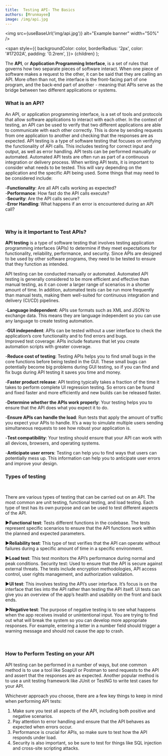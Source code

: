 ```yaml
---
title:  Testing API- The Basics
authors: [Mrunmayee]
image: /img/api.jpg
---
```



<img src={useBaseUrl('img/api.jpg')} alt="Example banner"
width="50%"
/>

<span
style={{
backgroundColor: color,
borderRadius: '2px',
color: '#17202A',
padding: '0.2rem',
}}>
{children}
</span>
);



The **API**, or **Application Programming Interface**, is a set of rules that governs how two separate pieces of software interact. When one piece of software makes a request to the other, it can be said that they are calling an API. More often than not, the interface is the front-facing part of one program, and the back-end part of another - meaning that APIs serve as the bridge between two different applications or systems.
<br/>

### <Highlight color="#039dfc">What is an API?</Highlight>

An API, or application programming interface, is a set of tools and protocols that allow software applications to interact with each other. In the context of testing, an API can be used to verify that two different applications are able to communicate with each other correctly. This is done by sending requests from one application to another and checking that the responses are as expected.
API testing is a type of software testing that focuses on verifying the functionality of API calls. This includes testing for correct input and output, as well as error handling. API tests can be performed manually or automated. Automated API tests are often run as part of a continuous integration or delivery process.
When writing API tests, it is important to consider what needs to be tested. This will vary depending on the application and the specific API being used. Some things that may need to be considered include:

-**Functionality**: Are all API calls working as expected?<br/>
-**Performance**: How fast do the API calls execute?<br/>
-**Security**: Are the API calls secure?<br/>
-**Error Handling**: What happens if an error is encountered during an API call?<br/>

<br/>

<!--truncate-->

### <Highlight color="#039dfc">Why is it Important to Test APIs?</Highlight>

**API testing** is a type of software testing that involves testing application programming interfaces (APIs) to determine if they meet expectations for functionality, reliability, performance, and security. Since APIs are designed to be used by other software programs, they need to be tested to ensure that they function as intended.<br/>

API testing can be conducted manually or automated. Automated API testing is generally considered to be more efficient and effective than manual testing, as it can cover a larger range of scenarios in a shorter amount of time. In addition, automated tests can be run more frequently than manual tests, making them well-suited for continuous integration and delivery (CI/CD) pipelines.<br/>

-**Language independent**: APIs use formats such as XML and JSON to exchange data. This means they are language independent so you can use any language to create testing automation.<br/>

-**GUI independent**: APIs can be tested without a user interface to check the application’s core functionality and to find errors and bugs.<br/>
Improved test coverage: APIs include features that let you create automation scripts with greater coverage.

-**Reduce cost of testing**: Testing APIs helps you to find small bugs in the core functions before being tested in the GUI. These small bugs can potentially become big problems during GUI testing, so if you can find and fix bugs during API testing it saves you time and money.<br/>

-**Faster product release**: API testing typically takes a fraction of the time it takes to perform complete UI regression testing. So errors can be found and fixed faster and more efficiently and new builds can be released faster.<br/>

-**Determine whether the APIs work properly**: Your testing helps you to ensure that the API does what you expect it to do.<br/>

-**Ensure APIs can handle the load**: Run tests that apply the amount of traffic you expect your APIs to handle. It’s a way to simulate multiple users sending simultaneous requests to see how robust your application is.<br/>

-**Test compatibility**: Your testing should ensure that your API can work with all devices, browsers, and operating systems.<br/>

-**Anticipate user errors**: Testing can help you to find ways that users can potentially mess up. This information can help you to anticipate user errors and improve your design.<br/>

### <Highlight color="#039dfc">Types of testing</Highlight>

<br/>

There are various types of testing that can be carried out on an API. The most common are unit testing, functional testing, and load testing. Each type of test has its own purpose and can be used to test different aspects of the API.

►**Functional test**: Tests different functions in the codebase. The tests represent specific scenarios to ensure that the API functions work within the planned and expected parameters.

►**Reliability test**: This type of test verifies that the API can operate without failures during a specific amount of time in a specific environment.

►**Load test**: This test monitors the API’s performance during normal and peak conditions.
Security test: Used to ensure that the API is secure against external threats. The tests include encryption methodologies, API access control, user rights management, and authorization validation.

►**UI test**: This involves testing the API’s user interface. It’s focus is on the interface that ties into the API rather than testing the API itself. UI tests can give you an overview of the app’s health and usability on the front and back ends.

►**Negative test**: The purpose of negative testing is to see what happens when the app receives invalid or unintentional input. You are trying to find out what will break the system so you can develop more appropriate responses. For example, entering a letter in a number field should trigger a warning message and should not cause the app to crash.

<br/>

### <Highlight color="#039dfc"> How to Perform Testing on your API </Highlight>

API testing can be performed in a number of ways, but one common method is to use a tool like SoapUI or Postman to send requests to the API and assert that the responses are as expected. Another popular method is to use a unit testing framework like JUnit or TestNG to write test cases for your API.

Whichever approach you choose, there are a few key things to keep in mind when performing API tests:

1. Make sure you test all aspects of the API, including both positive and negative scenarios.
2. Pay attention to error handling and ensure that the API behaves as expected when errors occur.
3. Performance is crucial for APIs, so make sure to test how the API responds under load.
4. Security is also important, so be sure to test for things like SQL injection and cross-site scripting attacks.

